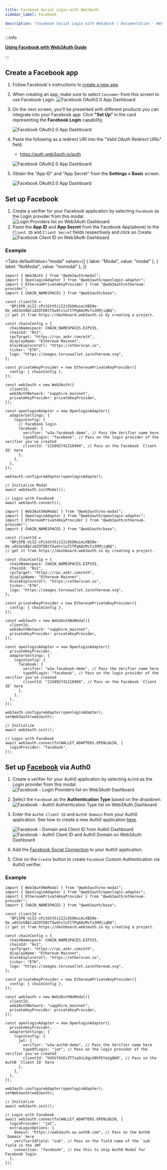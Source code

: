 ```yaml
---
title: Facebook Social Login with Web3Auth
sidebar_label: Facebook

description: "Facebook Social Login with Web3Auth | Documentation - Web3Auth"
---
```



:::info

**[Using Facebook with Web3Auth Guide](/guides/facebook)**

:::

## Create a Facebook app

1. Follow Facebook's instructions to
   [create a new app](https://developers.facebook.com/docs/development/create-an-app).
2. When creating an app, make sure to select `Consumer` from this screen to use Facebook Login.
   ![Facebook OAuth2.0 App Dashboard](/guides/social-providers/facebook/facebook-app.png)

3. On the next screen, you'll be presented with different products you can integrate into your
   Facebook app. Click **"Set Up"** in the card representing the **Facebook Login** capability.

   ![Facebook OAuth2.0 App Dashboard](/guides/social-providers/facebook/facebook-login-setup.png)

4. Paste the following as a redirect URI into the "Valid OAuth Redirect URIs" field.

   - https://auth.web3auth.io/auth

   ![Facebook OAuth2.0 App Dashboard](/guides/social-providers/facebook/facebook-login-settings-oauth.png)

5. Obtain the "App ID" and "App Secret" from the **Settings > Basic** screen.

   ![Facebook OAuth2.0 App Dashboard](/guides/social-providers/facebook/facebook-app-id-secret.png)

## Set up Facebook

1. Create a verifier for your Facebook application by selecting `Facebook` as the Login provider
   from this modal.
   ![Login Providers list on Web3Auth Dashboard](/images/dashboard/create-verifier-google.png)
2. Paste the **App ID** and **App Secret** from the Facebook App(above) to the `Client ID` and
   `Client Secret` fields respectively and click on Create.
   ![Facebook Client ID on Web3Auth Dashboard](/images/dashboard/create-verifier-facebook.png)

### Example

<Tabs
defaultValue="modal"
values={[
  { label: "Modal", value: "modal" },
  { label: "NoModal", value: "nomodal" },
]}
>
<TabItem value="modal">

```tsx
import { Web3Auth } from "@web3auth/modal";
import { OpenloginAdapter } from "@web3auth/openlogin-adapter";
import { EthereumPrivateKeyProvider } from "@web3auth/ethereum-provider";
import { CHAIN_NAMESPACES } from "@web3auth/base";

const clientId =
  "BPi5PB_UiIZ-cPz1GtV5i1I2iOSOHuimiXBI0e-Oe_u6X3oVAbCiAZOTEBtTXw4tsluTITPqA8zMsfxIKMjiqNQ";
// get it from https://dashboard.web3auth.io by creating a project.

const chainConfig = {
  chainNamespace: CHAIN_NAMESPACES.EIP155,
  chainId: "0x1",
  rpcTarget: "https://rpc.ankr.com/eth",
  displayName: "Ethereum Mainnet",
  blockExplorerUrl: "https://etherscan.io",
  ticker: "ETH",
  logo: "https://images.toruswallet.io/ethereum.svg",
};

const privateKeyProvider = new EthereumPrivateKeyProvider({
  config: { chainConfig },
});

const web3auth = new Web3Auth({
  clientId,
  web3AuthNetwork: "sapphire_mainnet",
  privateKeyProvider: privateKeyProvider,
});

const openloginAdapter = new OpenloginAdapter({
  adapterSettings: {
    loginConfig: {
      // Facebook login
      facebook: {
        verifier: "w3a-facebook-demo", // Pass the Verifier name here
        typeOfLogin: "facebook", // Pass on the login provider of the verifier you've created
        clientId: "215892741216994", // Pass on the Facebook `Client ID` here
      },
    },
  },
});

web3auth.configureAdapter(openloginAdapter);

// Initialize Modal
await web3auth.initModal();

// Login with Facebook
await web3auth.connect();
```

</TabItem>

<TabItem value="nomodal">

```tsx
import { Web3AuthNoModal } from "@web3auth/no-modal";
import { OpenloginAdapter } from "@web3auth/openlogin-adapter";
import { EthereumPrivateKeyProvider } from "@web3auth/ethereum-provider";
import { CHAIN_NAMESPACES } from "@web3auth/base";

const clientId =
  "BPi5PB_UiIZ-cPz1GtV5i1I2iOSOHuimiXBI0e-Oe_u6X3oVAbCiAZOTEBtTXw4tsluTITPqA8zMsfxIKMjiqNQ";
// get it from https://dashboard.web3auth.io by creating a project.

const chainConfig = {
  chainNamespace: CHAIN_NAMESPACES.EIP155,
  chainId: "0x1",
  rpcTarget: "https://rpc.ankr.com/eth",
  displayName: "Ethereum Mainnet",
  blockExplorerUrl: "https://etherscan.io",
  ticker: "ETH",
  logo: "https://images.toruswallet.io/ethereum.svg",
};

const privateKeyProvider = new EthereumPrivateKeyProvider({
  config: { chainConfig },
});

const web3auth = new Web3AuthNoModal({
  clientId,
  web3AuthNetwork: "sapphire_mainnet",
  privateKeyProvider: privateKeyProvider,
});

const openloginAdapter = new OpenloginAdapter({
  privateKeyProvider,
  adapterSettings: {
    loginConfig: {
      facebook: {
        verifier: "w3a-facebook-demo", // Pass the Verifier name here
        typeOfLogin: "facebook", // Pass on the login provider of the verifier you've created
        clientId: "215892741216994", // Pass on the Facebook `Client ID` here
      },
    },
  },
});

web3auth.configureAdapter(openloginAdapter);
setWeb3auth(web3auth);

// Initialize
await web3auth.init();

// Login with Facebook
await web3auth.connectTo(WALLET_ADAPTERS.OPENLOGIN, {
  loginProvider: "facebook",
});
```

</TabItem>

</Tabs>

## Set up [Facebook](https://marketplace.auth0.com/integrations/facebook-social-connection) via Auth0

1. Create a verifier for your Auth0 application by selecting `Auth0` as the Login provider from this
   modal.
   ![Facebook - Login Providers list on Web3Auth Dashboard](/images/dashboard/create-verifier-auth0.png)
2. Select the `Facebook` as the **Authentication Type** based on the dropdown.
   ![Facebook - Auth0 Authentication Type list on Web3Auth Dashboard](/images/dashboard/create-verifier-google.png)
3. Enter the `Auth0 Client ID` and `Auth0 Domain` from your Auth0 application. See how to create a
   new Auth0 application [here](https://auth0.com/docs/quickstart/webapp/).

   ![Facebook - Domain and Client ID from Auth0 Dashboard](/images/dashboard/create-verifier-auth0-filled-common.png)
   ![Facebook - Auth0 Client ID and Auth0 Domain on Web3Auth Dashboard](/images/dashboard/create-verifier-auth0-unfilled.png)

4. Add the
   [Facebook Social Connection](https://marketplace.auth0.com/integrations/facebook-social-connection)
   to your Auth0 application.
5. Click on the `Create` button to create `Facebook` Custom Authentication via Auth0 verifier.

### Example

```tsx
import { Web3AuthNoModal } from "@web3auth/no-modal";
import { OpenloginAdapter } from "@web3auth/openlogin-adapter";
import { EthereumPrivateKeyProvider } from "@web3auth/ethereum-provider";
import { CHAIN_NAMESPACES } from "@web3auth/base";

const clientId =
  "BPi5PB_UiIZ-cPz1GtV5i1I2iOSOHuimiXBI0e-Oe_u6X3oVAbCiAZOTEBtTXw4tsluTITPqA8zMsfxIKMjiqNQ";
// get it from https://dashboard.web3auth.io by creating a project.

const chainConfig = {
  chainNamespace: CHAIN_NAMESPACES.EIP155,
  chainId: "0x1",
  rpcTarget: "https://rpc.ankr.com/eth",
  displayName: "Ethereum Mainnet",
  blockExplorerUrl: "https://etherscan.io",
  ticker: "ETH",
  logo: "https://images.toruswallet.io/ethereum.svg",
};

const privateKeyProvider = new EthereumPrivateKeyProvider({
  config: { chainConfig },
});

const web3auth = new Web3AuthNoModal({
  clientId,
  web3AuthNetwork: "sapphire_mainnet",
  privateKeyProvider: privateKeyProvider,
});

const openloginAdapter = new OpenloginAdapter({
  privateKeyProvider,
  adapterSettings: {
    loginConfig: {
      jwt: {
        verifier: "w3a-auth0-demo", // Pass the Verifier name here
        typeOfLogin: "jwt", // Pass on the login provider of the verifier you've created
        clientId: "hUVVf4SEsZT7syOiL0gLU9hFEtm2gQ6O", // Pass on the Auth0 `Client ID` here
      },
    },
  },
});

web3auth.configureAdapter(openloginAdapter);
setWeb3auth(web3auth);

// Initialize
await web3auth.init();

// Login with Facebook
await web3auth.connectTo(WALLET_ADAPTERS.OPENLOGIN, {
  loginProvider: "jwt",
  extraLoginOptions: {
    domain: "https://web3auth.au.auth0.com", // Pass on the Auth0 `Domain` here
    verifierIdField: "sub", // Pass on the field name of the `sub` field in the JWT
    connection: "facebook", // Use this to skip Auth0 Modal for Facebook login
  },
});
```

